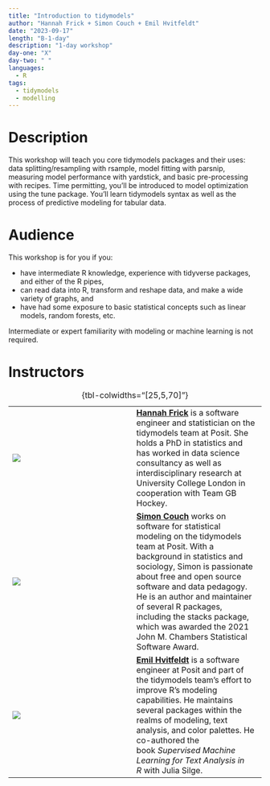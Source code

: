 ```yaml
---
title: "Introduction to tidymodels"
author: "Hannah Frick + Simon Couch + Emil Hvitfeldt"
date: "2023-09-17"
length: "B-1-day"
description: "1-day workshop"
day-one: "X"
day-two: " "
languages:
  - R
tags:
  - tidymodels
  - modelling
---
```


# Description

This workshop will teach you core tidymodels packages and their uses: data splitting/resampling with rsample, model fitting with parsnip, measuring model performance with yardstick, and basic pre-processing with recipes.
Time permitting, you'll be introduced to model optimization using the tune package.
You'll learn tidymodels syntax as well as the process of predictive modeling for tabular data.

# Audience

This workshop is for you if you:

-   have intermediate R knowledge, experience with tidyverse packages, and either of the R pipes,
-   can read data into R, transform and reshape data, and make a wide variety of graphs, and
-   have had some exposure to basic statistical concepts such as linear models, random forests, etc.

Intermediate or expert familiarity with modeling or machine learning is not required.

# Instructors

|                         |     |                                                                                                                                                                                                                                                                                                                                                                                                                   |
|------------------|------------------|-------------------------------------|
| ![](hannah-frick.jpeg)  |     | [**Hannah Frick**](https://www.frick.ws/) is a software engineer and statistician on the tidymodels team at Posit. She holds a PhD in statistics and has worked in data science consultancy as well as interdisciplinary research at University College London in cooperation with Team GB Hockey.                                                                                                                |
| ![](simon-couch.jpg)    |     | [**Simon Couch**](https://www.simonpcouch.com/) works on software for statistical modeling on the tidymodels team at Posit. With a background in statistics and sociology, Simon is passionate about free and open source software and data pedagogy. He is an author and maintainer of several R packages, including the stacks package, which was awarded the 2021 John M. Chambers Statistical Software Award. |
| ![](emil-hvitfeldt.png) |     | [**Emil Hvitfeldt**](https://www.emilhvitfeldt.com/) is a software engineer at Posit and part of the tidymodels team's effort to improve R's modeling capabilities. He maintains several packages within the realms of modeling, text analysis, and color palettes. He co-authored the book *Supervised Machine Learning for Text Analysis in R* with Julia Silge.                                                |

: {tbl-colwidths="\[25,5,70\]"}
